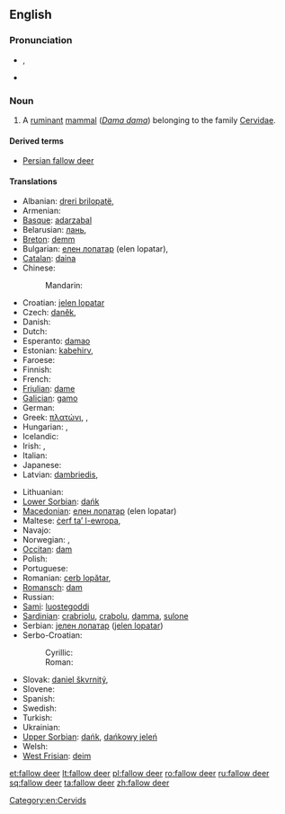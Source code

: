 ==English==
{{wikipedia}}

===Pronunciation===
* {{IPA|/ˈfæl.əʊˌdɪə/}}, {{X-SAMPA|/"f{l.@U%dI@/}}
* {{audio|en-uk-fallow deer.ogg|Audio (UK)}}

===Noun===
{{en-noun|head=[[fallow]] [[deer]]|pl=fallow deer}}

# A [[ruminant]] [[mammal]] (''[[Dama dama]]'') belonging to the family [[Cervidae]].

====Derived terms====
* [[Persian fallow deer]]

====Translations====
{{trans-top|ruminant mammal}}
* Albanian: [[dreri brilopatë]], {{t|sq|dreri brilopatë}}
* Armenian: {{t-|hy|եղնիկ|tr=eġnik}}
* [[Basque]]: [[adarzabal]]
* Belarusian: [[лань#Belarussian|лань]], {{t|be|лань|f|tr=lanʹ|sc=Cyrl}}
* [[Breton]]: [[demm]]
* Bulgarian: [[елен лопатар]] (elen lopatar), {{t|bg|елен лопатар|m|tr=elen lopatar|sc=Cyrl}}
* [[Catalan]]: [[daina]]
* Chinese:
*: Mandarin: {{t|cmn|黇鹿|tr=tiānlù|sc=Hani}}
* Croatian: [[jelen lopatar]]
* Czech: [[daněk]], {{t|cs|daněk|m}}
* Danish: {{t-|da|dådyr|n}}
* Dutch: {{t+|nl|damhert|n}}
* Esperanto: [[damao]]
* Estonian: [[kabehirv]], {{t|et|kabehirv}}
* Faroese: {{t-|fo|dádýr}}
* Finnish: {{t+|fi|kuusipeura}}
* French: {{t+|fr|daim|m}}
* [[Friulian]]: [[dame#Friulian|dame]]
* [[Galician]]: [[gamo#Galician|gamo]]
* German: {{t+|de|Damhirsch|m}}
* Greek: [[πλατώνι]], {{t|el|πλατώνι|tr=platóni|sc=Grek}}, {{t|el|ντάμα|f|tr=ntáma|sc=Grek}}
* Hungarian: {{t+|hu|dámvad}}, {{t+|hu|dámszarvas}}
* Icelandic: {{t-|is|dádýr}}
* Irish: {{t-|ga|fia buí|m}}, {{qualifier|male}} {{t-|ga|poc fionn|m}}
* Italian: {{t+|it|daino|m}}
* Japanese: {{t|ja|ダマジカ|tr=damajika|sc=Jpan}}
* Latvian: [[dambriedis]], {{t|lv|dambriedis|m}}
{{trans-mid}}
* Lithuanian: {{t+|lt|danielius|xs=Lithuanian}}
* [[Lower Sorbian]]: [[dańk#Lower Sorbian|dańk]]
* [[Macedonian]]: [[елен лопатар]] (elen lopatar)
* Maltese: [[ċerf ta’ l-ewropa]], {{t|mt|ċerf ta’ l-ewropa|m}}
* Navajo: {{tø|nv|bįįh łikizhígíí}}
* Norwegian: {{t-|no|dåhjort}}, {{t-|no|dådyr}}
* [[Occitan]]: [[dam#Occitan|dam]]
* Polish: {{t+|pl|daniel|m}}
* Portuguese: {{t-|pt|gamo}}
* Romanian: [[cerb lopătar]], {{t|ro|cerb lopătar|m}}
* [[Romansch]]: [[dam#Romansch|dam]]
* Russian: {{t+|ru|лань|f|tr=lan'}}
* [[Sami]]: [[luostegoddi]]
* [[Sardinian]]: [[crabriolu]], [[crabolu]], [[damma]], [[sulone]]
* Serbian: [[jелен лопатар]] ([[jelen lopatar]])
* Serbo-Croatian:
*: Cyrillic: {{t|sh|jелен лопатар|m}}
*: Roman: {{t|sh|jelen lopatar|m}}
* Slovak: [[daniel škvrnitý]], {{t|sk|daniel škvrnitý|m}}
* Slovene: {{t+|sl|damjak}}
* Spanish: {{t+|es|gamo|m}}
* Swedish: {{t-|sv|dovhjort}}
* Turkish: {{t+|tr|alageyik}}
* Ukrainian: {{t-|uk|лань|tr=lan'|xs=Ukrainian}}
* [[Upper Sorbian]]: [[dańk#Upper Sorbian|dańk]], [[dańkowy jeleń]]
* Welsh: {{t-|cy|danas|xs=Welsh}}
* [[West Frisian]]: [[deim]]
{{trans-bottom}}

[[Category:en:Cervids]]

[[et:fallow deer]]
[[lt:fallow deer]]
[[pl:fallow deer]]
[[ro:fallow deer]]
[[ru:fallow deer]]
[[sq:fallow deer]]
[[ta:fallow deer]]
[[zh:fallow deer]]